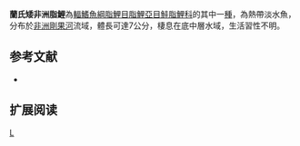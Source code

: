 {{Speciesbox 
| genus = Nannopetersius
| species = lamberti
| status = LC
| status_system = IUCN3.1
| authority =  [[Poll|Poll]], 1967
| synonyms = *''Phenacogrammus lamberti''<br /><small>Poll, 1967</small>
}}
'''蘭氏矮非洲脂鯉'''為[[輻鰭魚綱|輻鰭魚綱]][[脂鯉目|脂鯉目]][[脂鯉亞目|脂鯉亞目]][[鮭脂鯉科|鮭脂鯉科]]的其中一[[種|種]]，為熱帶淡水魚，分布於[[非洲|非洲]][[剛果河|剛果河]]流域，體長可達7公分，棲息在底中層水域，生活習性不明。

==参考文献==
{{refbegin}}
*{{FishBase_species|genus=Nannopetersius|species=lamberti |year=2014|month=1}}
{{refend}}

== 扩展阅读 ==
{{refbegin}}
{{wikispecies-inline|Nannopetersius lamberti |蘭氏矮非洲脂鯉}}
{{refend}}

{{Taxonbar|from=Q5499513}}

[[Category:矮非洲脂鯉屬|L]]


{{魚類小作品}}